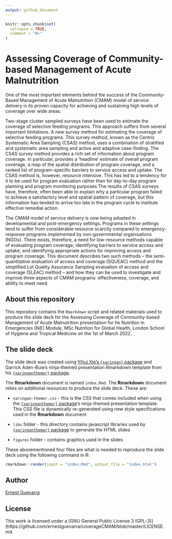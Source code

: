 ```yaml
---
output: github_document
---
```


<!-- README.md is generated from README.Rmd. Please edit that file -->

```r
knitr::opts_chunk$set(
  collapse = TRUE,
  comment = "#>"
)
```

# Assessing Coverage of Community-based Management of Acute Malnutrition

<!-- badges: start -->
<!-- badges: end -->

One of the most important elements behind the success of the Community-Based Management of Acute Malnutrition (CMAM) model of service delivery is its proven capacity for achieving and sustaining high levels of coverage over wide areas.

Two-stage cluster sampled surveys have been used to estimate the coverage of selective feeding programs. This approach suffers from several important limitations. A new survey method for estimating the coverage of selective feeding programs. This survey method, known as the Centric Systematic Area Sampling (CSAS) method, uses a combination of stratified and systematic area sampling and active and adaptive case-finding. The CSAS survey method provides a rich set of information about program coverage. In particular, provides a ‘headline’ estimate of overall program coverage, a map of the spatial distribution of program coverage, and a ranked list of program-specific barriers to service access and uptake. The CSAS method is, however, resource intensive. This has led to a tendency for it to be used for program evaluation rather than for day-to-day program planning and program monitoring purposes The results of CSAS surveys have, therefore, often been able to explain why a particular program failed to achieve a satisfactory level and spatial pattern of coverage, but this information has tended to arrive too late in the program cycle to institute effective remedial action.

The CMAM model of service delivery is now being adopted in developmental and post-emergency settings. Programs in these settings tend to suffer from considerable resource scarcity compared to emergency-response programs implemented by non-governmental organisations (NGOs). There exists, therefore, a need for low-resource methods capable of evaluating program coverage, identifying barriers to service access and uptake, and identifying appropriate actions for improving access and program coverage. This document describes two such methods – the semi-quantitative evaluation of access and coverage (SQUEAC) method and the simplified Lot Quality Assurance Sampling evaluation of access and coverage (SLEAC) method – and how they can be used to investigate and improve three aspects of CMAM programs: effectiveness, coverage, and ability to meet need.

## About this repository

This repository contains the `Rmarkdown` script and related materials used to produce the slide deck for the Assessing Coverage of Community-based Management of Acute Malnutrition presentation for he Nutrition in Emergencies (NiE) Module, MSc Nutrition for Global Health, London School of Hygiene and Tropical Medicine on the 1st of March 2022.

## The slide deck

The slide deck was created using [Yihui Xie's `{xaringan}` package](https://github.com/yihui/xaringan) and Garrick Aden-Buie's ninja-themed presentation Rmarkdown template from his [`{xaringanthemer}` package](https://github.com/gadenbuie/xaringanthemer).

The **Rmarkdown** document is named `index.Rmd`. The **Rmarkdown** document relies on additional resources to produce the slide deck. These are:

* `xaringan-themer.css` - this is the CSS that comes included when using the [`{xaringanthemer}` package](https://github.com/gadenbuie/xaringanthemer)'s ninja-themed presentation template. This CSS file is dynamically re-generated using new style specifications used in the **Rmarkdown** document

* `libs` folder - this directory contains javascript libraries used by [`{xaringanthemer}` package](https://github.com/gadenbuie/xaringanthemer) to generate the HTML slides

* `figures` folder - contains graphics used in the slides

These abovementioned four files are what is needed to reproduce the slide deck using the following command in R:

```r
rmarkdown::render(input = "index.Rmd", output_file = "index.html")
```

## Author

[Ernest Guevarra](https://ernest.guevarra.io)

## License

This work is licensed under a [GNU General Public License 3 (GPL-3)](https://github.com/ernestguevarra/coverageCMAM/blob/master/LICENSE.md.

